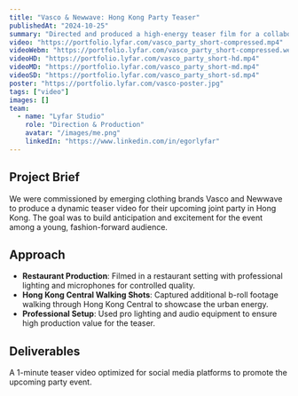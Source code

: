 ```yaml
---
title: "Vasco & Newwave: Hong Kong Party Teaser"
publishedAt: "2024-10-25"
summary: "Directed and produced a high-energy teaser film for a collaborative party event hosted by Vasco and Newwave clothing brands, capturing the vibrant atmosphere of Hong Kong's nightlife."
video: "https://portfolio.lyfar.com/vasco_party_short-compressed.mp4"
videoWebm: "https://portfolio.lyfar.com/vasco_party_short-compressed.webm"
videoHD: "https://portfolio.lyfar.com/vasco_party_short-hd.mp4"
videoMD: "https://portfolio.lyfar.com/vasco_party_short-md.mp4"
videoSD: "https://portfolio.lyfar.com/vasco_party_short-sd.mp4"
poster: "https://portfolio.lyfar.com/vasco-poster.jpg"
tags: ["video"]
images: []
team:
  - name: "Lyfar Studio"
    role: "Direction & Production"
    avatar: "/images/me.png"
    linkedIn: "https://www.linkedin.com/in/egorlyfar"
---
```


## Project Brief

We were commissioned by emerging clothing brands Vasco and Newwave to produce a dynamic teaser video for their upcoming joint party in Hong Kong. The goal was to build anticipation and excitement for the event among a young, fashion-forward audience.

## Approach

- **Restaurant Production**: Filmed in a restaurant setting with professional lighting and microphones for controlled quality.
- **Hong Kong Central Walking Shots**: Captured additional b-roll footage walking through Hong Kong Central to showcase the urban energy.
- **Professional Setup**: Used pro lighting and audio equipment to ensure high production value for the teaser.

## Deliverables

A 1-minute teaser video optimized for social media platforms to promote the upcoming party event. 